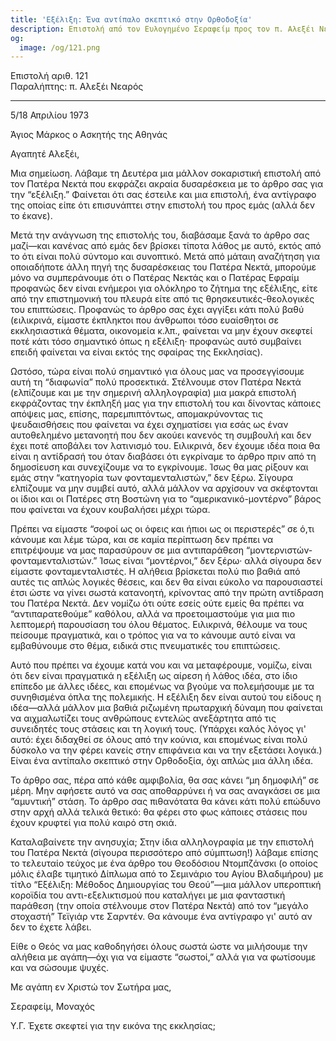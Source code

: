 ```yaml
---
title: 'Εξέλιξη: Ένα αντίπαλο σκεπτικό στην Ορθοδοξία'
description: Επιστολή από τον Ευλογημένο Σεραφείμ προς τον π. Αλεξέι Νεαρό.
og:
  image: /og/121.png
---
```


<div style={{textAlign:'right', fontFamily:'monospace'}}>Επιστολή αριθ. 121</div>
<div style={{textAlign:'left', fontFamily:'monospace'}}>Παραλήπτης: π. Αλεξέι Νεαρός</div>

---

5/18 Απριλίου 1973

Άγιος Μάρκος ο Ασκητής της Αθηνάς

Αγαπητέ Αλεξέι,

Μια σημείωση. Λάβαμε τη Δευτέρα μια μάλλον σοκαριστική επιστολή από τον Πατέρα Νεκτά που εκφράζει ακραία δυσαρέσκεια με το άρθρο σας για την “εξέλιξη.” Φαίνεται ότι σας έστειλε και μια επιστολή, ένα αντίγραφο της οποίας είπε ότι επισυνάπτει στην επιστολή του προς εμάς (αλλά δεν το έκανε).

Μετά την ανάγνωση της επιστολής του, διαβάσαμε ξανά το άρθρο σας μαζί—και κανένας από εμάς δεν βρίσκει τίποτα λάθος με αυτό, εκτός από το ότι είναι πολύ σύντομο και συνοπτικό. Μετά από μάταιη αναζήτηση για οποιαδήποτε άλλη πηγή της δυσαρέσκειας του Πατέρα Νεκτά, μπορούμε μόνο να συμπεράνουμε ότι ο Πατέρας Νεκτάς και ο Πατέρας Εφραίμ προφανώς δεν είναι ενήμεροι για ολόκληρο το ζήτημα της εξέλιξης, είτε από την επιστημονική του πλευρά είτε από τις θρησκευτικές-θεολογικές του επιπτώσεις. Προφανώς το άρθρο σας έχει αγγίξει κάτι πολύ βαθύ (ειλικρινά, είμαστε έκπληκτοι που άνθρωποι τόσο ευαίσθητοι σε εκκλησιαστικά θέματα, οικονομεία κ.λπ., φαίνεται να μην έχουν σκεφτεί ποτέ κάτι τόσο σημαντικό όπως η εξέλιξη· προφανώς αυτό συμβαίνει επειδή φαίνεται να είναι εκτός της σφαίρας της Εκκλησίας).

Ωστόσο, τώρα είναι πολύ σημαντικό για όλους μας να προσεγγίσουμε αυτή τη “διαφωνία” πολύ προσεκτικά. Στέλνουμε στον Πατέρα Νεκτά (ελπίζουμε και με την σημερινή αλληλογραφία) μια μακρά επιστολή εκφράζοντας την έκπληξή μας για την επιστολή του και δίνοντας κάποιες απόψεις μας, επίσης, παρεμπιπτόντως, απομακρύνοντας τις ψευδαισθήσεις που φαίνεται να έχει σχηματίσει για εσάς ως έναν αυτοθελημένο μετανοητή που δεν ακούει κανενός τη συμβουλή και δεν έχει ποτέ αποβάλει τον λατινισμό του. Ειλικρινά, δεν έχουμε ιδέα ποια θα είναι η αντίδρασή του όταν διαβάσει ότι εγκρίναμε το άρθρο πριν από τη δημοσίευση και συνεχίζουμε να το εγκρίνουμε. Ίσως θα μας ρίξουν και εμάς στην “κατηγορία των φονταμενταλιστών,” δεν ξέρω. Σίγουρα ελπίζουμε να μην συμβεί αυτό, αλλά μάλλον να αρχίσουν να σκέφτονται οι ίδιοι και οι Πατέρες στη Βοστώνη για το “αμερικανικό-μοντέρνο” βάρος που φαίνεται να έχουν κουβαλήσει μέχρι τώρα.

Πρέπει να είμαστε “σοφοί ως οι όφεις και ήπιοι ως οι περιστερές” σε ό,τι κάνουμε και λέμε τώρα, και σε καμία περίπτωση δεν πρέπει να επιτρέψουμε να μας παρασύρουν σε μια αντιπαράθεση “μοντερνιστών-φονταμενταλιστών.” Ίσως είναι “μοντέρνοι,” δεν ξέρω· αλλά σίγουρα δεν είμαστε φονταμενταλιστές. Η αλήθεια βρίσκεται πολύ πιο βαθιά από αυτές τις απλώς λογικές θέσεις, και δεν θα είναι εύκολο να παρουσιαστεί έτσι ώστε να γίνει σωστά κατανοητή, κρίνοντας από την πρώτη αντίδραση του Πατέρα Νεκτά. Δεν νομίζω ότι ούτε εσείς ούτε εμείς θα πρέπει να “αντιπαρατεθούμε” καθόλου, αλλά να προετοιμαστούμε για μια πιο λεπτομερή παρουσίαση του όλου θέματος. Ειλικρινά, θέλουμε να τους πείσουμε πραγματικά, και ο τρόπος για να το κάνουμε αυτό είναι να εμβαθύνουμε στο θέμα, ειδικά στις πνευματικές του επιπτώσεις.

Αυτό που πρέπει να έχουμε κατά νου και να μεταφέρουμε, νομίζω, είναι ότι δεν είναι πραγματικά η εξέλιξη ως αίρεση ή λάθος ιδέα, στο ίδιο επίπεδο με άλλες ιδέες, και επομένως να βγούμε να πολεμήσουμε με τα συνηθισμένα όπλα της πολεμικής. Η εξέλιξη δεν είναι αυτού του είδους η ιδέα—αλλά μάλλον μια βαθιά ριζωμένη πρωταρχική δύναμη που φαίνεται να αιχμαλωτίζει τους ανθρώπους εντελώς ανεξάρτητα από τις συνειδητές τους στάσεις και τη λογική τους. (Υπάρχει καλός λόγος γι' αυτό: έχει διδαχθεί σε όλους από την κούνια, και επομένως είναι πολύ δύσκολο να την φέρει κανείς στην επιφάνεια και να την εξετάσει λογικά.) Είναι ένα αντίπαλο σκεπτικό στην Ορθοδοξία, όχι απλώς μια άλλη ιδέα.

Το άρθρο σας, πέρα από κάθε αμφιβολία, θα σας κάνει “μη δημοφιλή” σε μέρη. Μην αφήσετε αυτό να σας αποθαρρύνει ή να σας αναγκάσει σε μια “αμυντική” στάση. Το άρθρο σας πιθανότατα θα κάνει κάτι πολύ επώδυνο στην αρχή αλλά τελικά θετικό: θα φέρει στο φως κάποιες στάσεις που έχουν κρυφτεί για πολύ καιρό στη σκιά.

Καταλαβαίνετε την ανησυχία; Στην ίδια αλληλογραφία με την επιστολή του Πατέρα Νεκτά (σίγουρα περισσότερο από σύμπτωση!) λάβαμε επίσης το τελευταίο τεύχος με ένα άρθρο του Θεοδόσιου Ντομπζάνσκι (ο οποίος μόλις έλαβε τιμητικό Δίπλωμα από το Σεμινάριο του Αγίου Βλαδιμήρου) με τίτλο “Εξέλιξη: Μέθοδος Δημιουργίας του Θεού”—μια μάλλον υπεροπτική κοροϊδία του αντι-εξελικτισμού που καταλήγει με μια φανταστική παράθεση (την οποία στέλνουμε στον Πατέρα Νεκτά) από τον “μεγάλο στοχαστή” Τεϊγιάρ ντε Σαρντέν. Θα κάνουμε ένα αντίγραφο γι' αυτό αν δεν το έχετε λάβει.

Είθε ο Θεός να μας καθοδηγήσει όλους σωστά ώστε να μιλήσουμε την αλήθεια με αγάπη—όχι για να είμαστε “σωστοί,” αλλά για να φωτίσουμε και να σώσουμε ψυχές.

Με αγάπη εν Χριστώ τον Σωτήρα μας,

Σεραφείμ, Μοναχός

Υ.Γ. Έχετε σκεφτεί για την εικόνα της εκκλησίας;
